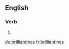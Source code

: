 
==English==

===Verb===
{{head|en|verb form}}

# {{en-third-person singular of|brilliantine}}

[[de:brilliantines]]
[[fr:brilliantines]]